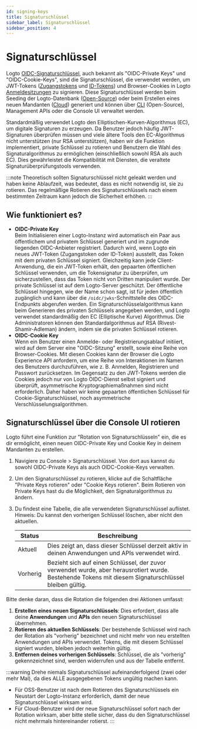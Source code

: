 ```yaml
---
id: signing-keys
title: Signaturschlüssel
sidebar_label: Signaturschlüssel
sidebar_position: 4
---
```


# Signaturschlüssel

Logto [OIDC-Signaturschlüssel](https://auth.wiki/signing-key), auch bekannt als "OIDC-Private Keys" und "OIDC-Cookie-Keys", sind die Signaturschlüssel, die verwendet werden, um JWT-Tokens ([Zugangstokens](https://auth.wiki/access-token) und [ID-Tokens](https://auth.wiki/id-token)) und Browser-Cookies in Logto [Anmeldesitzungen](/end-user-flows/sign-out#sign-in-session) zu signieren. Diese Signaturschlüssel werden beim Seeding der Logto-Datenbank ([Open-Source](/logto-oss)) oder beim Erstellen eines neuen Mandanten ([Cloud](/logto-cloud)) generiert und können über [CLI](/logto-oss/using-cli) (Open-Source), Management APIs oder die Console UI verwaltet werden.

Standardmäßig verwendet Logto den Elliptischen-Kurven-Algorithmus (EC), um digitale Signaturen zu erzeugen. Da Benutzer jedoch häufig JWT-Signaturen überprüfen müssen und viele ältere Tools den EC-Algorithmus nicht unterstützen (nur RSA unterstützen), haben wir die Funktion implementiert, private Schlüssel zu rotieren und Benutzern die Wahl des Signaturalgorithmus zu ermöglichen (einschließlich sowohl RSA als auch EC). Dies gewährleistet die Kompatibilität mit Diensten, die veraltete Signaturüberprüfungstools verwenden.

:::note
Theoretisch sollten Signaturschlüssel nicht geleakt werden und haben keine Ablaufzeit, was bedeutet, dass es nicht notwendig ist, sie zu rotieren. Das regelmäßige Rotieren des Signaturschlüssels nach einem bestimmten Zeitraum kann jedoch die Sicherheit erhöhen.
:::

## Wie funktioniert es?

- **OIDC-Private Key**  
  Beim Initialisieren einer Logto-Instanz wird automatisch ein Paar aus öffentlichem und privatem Schlüssel generiert und im zugrunde liegenden OIDC-Anbieter registriert. Dadurch wird, wenn Logto ein neues JWT-Token (Zugangstoken oder ID-Token) ausstellt, das Token mit dem privaten Schlüssel signiert. Gleichzeitig kann jede Client-Anwendung, die ein JWT-Token erhält, den gepaarten öffentlichen Schlüssel verwenden, um die Tokensignatur zu überprüfen, um sicherzustellen, dass das Token nicht von Dritten manipuliert wurde. Der private Schlüssel ist auf dem Logto-Server geschützt. Der öffentliche Schlüssel hingegen, wie der Name schon sagt, ist für jeden öffentlich zugänglich und kann über die `/oidc/jwks`-Schnittstelle des OIDC-Endpunkts abgerufen werden. Ein Signaturschlüsselalgorithmus kann beim Generieren des privaten Schlüssels angegeben werden, und Logto verwendet standardmäßig den EC (Elliptische Kurve) Algorithmus. Die Administratoren können den Standardalgorithmus auf RSA (Rivest-Shamir-Adleman) ändern, indem sie die privaten Schlüssel rotieren.
- **OIDC-Cookie Key**  
  Wenn ein Benutzer einen Anmelde- oder Registrierungsablauf initiiert, wird auf dem Server eine "OIDC-Sitzung" erstellt, sowie eine Reihe von Browser-Cookies. Mit diesen Cookies kann der Browser die Logto Experience API anfordern, um eine Reihe von Interaktionen im Namen des Benutzers durchzuführen, wie z. B. Anmelden, Registrieren und Passwort zurücksetzen. Im Gegensatz zu den JWT-Tokens werden die Cookies jedoch nur von Logto OIDC-Dienst selbst signiert und überprüft, asymmetrische Kryptographiemaßnahmen sind nicht erforderlich. Daher haben wir keine gepaarten öffentlichen Schlüssel für Cookie-Signaturschlüssel, noch asymmetrische Verschlüsselungsalgorithmen.

## Signaturschlüssel über die Console UI rotieren

Logto führt eine Funktion zur "Rotation von Signaturschlüsseln" ein, die es dir ermöglicht, einen neuen OIDC-Private Key und Cookie Key in deinem Mandanten zu erstellen.

1. Navigiere zu <CloudLink to="/signing-keys">Console > Signaturschlüssel</CloudLink>. Von dort aus kannst du sowohl OIDC-Private Keys als auch OIDC-Cookie-Keys verwalten.
2. Um den Signaturschlüssel zu rotieren, klicke auf die Schaltfläche "Private Keys rotieren" oder "Cookie Keys rotieren". Beim Rotieren von Private Keys hast du die Möglichkeit, den Signaturalgorithmus zu ändern.
3. Du findest eine Tabelle, die alle verwendeten Signaturschlüssel auflistet. Hinweis: Du kannst den vorherigen Schlüssel löschen, aber nicht den aktuellen.

   | Status   | Beschreibung                                                                                                                                          |
   | -------- | ----------------------------------------------------------------------------------------------------------------------------------------------------- |
   | Aktuell  | Dies zeigt an, dass dieser Schlüssel derzeit aktiv in deinen Anwendungen und APIs verwendet wird.                                                     |
   | Vorherig | Bezieht sich auf einen Schlüssel, der zuvor verwendet wurde, aber herausrotiert wurde. Bestehende Tokens mit diesem Signaturschlüssel bleiben gültig. |

Bitte denke daran, dass die Rotation die folgenden drei Aktionen umfasst:

1. **Erstellen eines neuen Signaturschlüssels**: Dies erfordert, dass alle deine **Anwendungen** und **APIs** den neuen Signaturschlüssel übernehmen.
2. **Rotieren des aktuellen Schlüssels**: Der bestehende Schlüssel wird nach der Rotation als "vorherig" bezeichnet und nicht mehr von neu erstellten Anwendungen und APIs verwendet. Tokens, die mit diesem Schlüssel signiert wurden, bleiben jedoch weiterhin gültig.
3. **Entfernen deines vorherigen Schlüssels**: Schlüssel, die als "vorherig" gekennzeichnet sind, werden widerrufen und aus der Tabelle entfernt.

:::warning
Drehe niemals Signaturschlüssel aufeinanderfolgend (zwei oder mehr Mal), da dies ALLE ausgegebenen Tokens ungültig machen kann.

- Für OSS-Benutzer ist nach dem Rotieren des Signaturschlüssels ein Neustart der Logto-Instanz erforderlich, damit der neue Signaturschlüssel wirksam wird.
- Für Cloud-Benutzer wird der neue Signaturschlüssel sofort nach der Rotation wirksam, aber bitte stelle sicher, dass du den Signaturschlüssel nicht mehrmals hintereinander rotierst.
  :::
